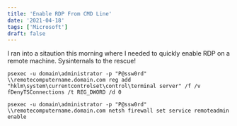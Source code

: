 ```yaml
---
title: 'Enable RDP From CMD Line'
date: '2021-04-18'
tags: ['Microsoft']
draft: false
---
```


I ran into a sitaution this morning where I needed to quickly enable RDP on a remote machine. Sysinternals to the rescue! 

  

```
psexec -u domain\administrator -p "P@ssw0rd" \\remotecomputername.domain.com reg add "hklm\system\currentcontrolset\control\terminal server" /f /v fDenyTSConnections /t REG_DWORD /d 0

```



```
psexec -u domain\administrator -p "P@ssw0rd" \\remotecomputername.domain.com netsh firewall set service remoteadmin enable

```